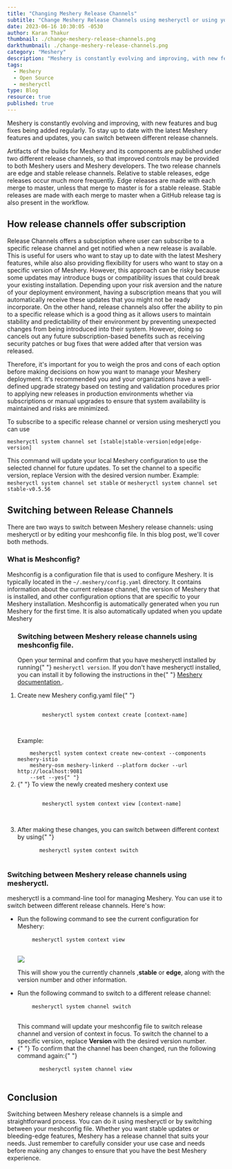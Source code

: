 ```yaml
---
title: "Changing Meshery Release Channels"
subtitle: "Change Meshery Release Channels using mesheryctl or using your meshconfig file."
date: 2023-06-16 10:30:05 -0530
author: Karan Thakur
thumbnail: ./change-meshery-release-channels.png
darkthumbnail: ./change-meshery-release-channels.png
category: "Meshery"
description: "Meshery is constantly evolving and improving, with new features and bug fixes being added regularly. To stay up to date with the latest Meshery features and updates, you can switch between different release channels."
tags:
  - Meshery
  - Open Source
  - mesheryctl
type: Blog
resource: true
published: true
---
```



<BlogWrapper>

<p>
  Meshery is constantly evolving and improving, with new features and bug fixes
  being added regularly. To stay up to date with the latest Meshery features and
  updates, you can switch between different release channels.
</p>
<p>
  Artifacts of the builds for Meshery and its components are published under two
  different release channels, so that improved controls may be provided to both
  Meshery users and Meshery developers. The two release channels are edge and
  stable release channels. Relative to stable releases, edge releases occur much
  more frequently. Edge releases are made with each merge to master, unless that
  merge to master is for a stable release. Stable releases are made with each
  merge to master when a GitHub release tag is also present in the workflow.
</p>

<h2> How release channels offer subscription </h2>
<p>
  Release Channels offers a subsciption where user can subscribe to a specific  release channel and get notified when a new release is available. This is  useful for users who want to stay up to date with the latest Meshery features, while also also providing flexibility for users who want to stay on a specific version of Meshery.
  However, this approach can be risky because some updates may introduce bugs or compatibility issues that could break your existing installation. Depending upon your risk aversion and the nature of your deployment environment, having a subscription means that you will automatically receive these updates that you might not be ready incorporate. On the other hand, release channels also offer the ability to pin to a specific release which is a  good thing as it allows users to maintain stability and predictability of their environment by preventing unexpected changes from being introduced into their system. However, doing so cancels out any future subscription-based benefits such as receiving security patches or bug fixes that were added after that version was released.

Therefore, it's important for you to weigh the pros and cons of each option before making decisions on how you want to manage your Meshery deployment. It's recommended you and your organizations have a well-defined upgrade strategy based on testing and validation procedures prior to applying new releases in production environments whether via subscriptions or manual upgrades to ensure that system availability is maintained and risks are minimized.

</p>
<p>
To subscribe to a specific release channel or version using mesheryctl you can use 
<pre><code className="language-bash">mesheryctl system channel set [stable|stable-version|edge|edge-version] </code></pre>
This command will update your local Meshery configuration to use the selected channel for future updates. To set the channel to a specific version, replace Version with the desired version number. Example: <code className="language-bash">mesheryctl system channel set stable</code> or <code className="language-bash">mesheryctl system channel set stable-v0.5.56</code>
</p>
<h2> Switching between Release Channels</h2>
<p>There are two ways to switch between Meshery release channels: using mesheryctl or by editing your meshconfig file. In this blog post, we'll cover both methods.</p>

<h3>What is Meshconfig?</h3>
<p>
  Meshconfig is a configuration file that is used to configure Meshery. It is
  typically located in the <code>~/.meshery/config.yaml</code> directory. It
  contains information about the current release channel, the version of Meshery
  that is installed, and other configuration options that are specific to your
  Meshery installation. Meshconfig is automatically generated when you run
  Meshery for the first time. It is also automatically updated when you update
  Meshery
</p>

<ol>
  <h3>Switching between Meshery release channels using meshconfig file.</h3>
  <p>
    Open your terminal and confirm that you have mesheryctl installed by running{" "}
    <code>mesheryctl version</code>. If you don't have mesheryctl installed, you
    can install it by following the instructions in the{" "}
    <a href="https://docs.meshery.io/installation/mesheryctl">
      Meshery documentation
    </a>
    .
  </p>
  <li>
    Create new Meshery config.yaml file{" "}
    <pre>
      <code className="language=bash">
        mesheryctl system context create [context-name]
      </code>
    </pre>
  </li>
  Example: <br /> <code className="language-bash">
    mesheryctl system context create new-context --components meshery-istio
    meshery-osm meshery-linkerd --platform docker --url http://localhost:9081
    --set --yes{" "}</code>
  <li>
    {" "}
    To view the newly created meshery context use 
    <pre>
      <code className="language-bash">
        mesheryctl system context view [context-name]
      </code>
    </pre>
  </li>
  <li>
    After making these changes, you can switch between different context by
    using{" "}
    <pre>
      <code className="language-bash">mesheryctl system context switch</code>
    </pre>
  </li>
</ol>

<h3>Switching between Meshery release channels using mesheryctl.</h3>
<p>
  mesheryctl is a command-line tool for managing Meshery. You can use it to
  switch between different release channels. Here's how:
</p>

<ul>
  <li>
    Run the following command to see the current configuration for Meshery:
  </li>
  <pre>
    <code className="language-bash">mesheryctl system context view</code>
  </pre>
  <img src={MesheryVersion} className="image-center" style={{width: "50%"}}></img>
  <p>
    This will show you the currently channels ,<b>stable</b> or <b>edge</b>,
    along with the version number and other information.
  </p>
  <li>Run the following command to switch to a different release channel:</li>
  <pre>
    <code className="language-bash">mesheryctl system channel switch</code>
  </pre>
  This command will update your meshconfig file to switch release channel and version
  of context in focus. To switch the channel to a specific version, replace <b>
    Version
  </b> with the desired version number.
  <li>
    {" "}
    To confirm that the channel has been changed, run the following command again:{" "}
    <pre>
      <code className="language-bash">mesheryctl system channel view</code>
    </pre>
  </li>
</ul>

<h2>Conclusion </h2>

<p>
  Switching between Meshery release channels is a simple and straightforward
  process. You can do it using mesheryctl or by switching between your
  meshconfig file. Whether you want stable updates or bleeding-edge features,
  Meshery has a release channel that suits your needs. Just remember to
  carefully consider your use case and needs before making any changes to ensure
  that you have the best Meshery experience.
</p>

</BlogWrapper>
